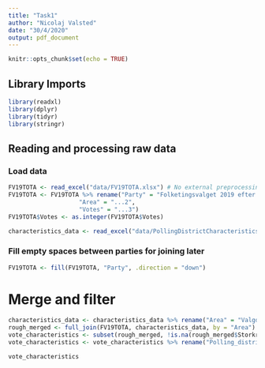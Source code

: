 ```yaml
---
title: "Task1"
author: "Nicolaj Valsted"
date: "30/4/2020"
output: pdf_document
---
```


```r
knitr::opts_chunk$set(echo = TRUE)
```

## Library Imports

```r
library(readxl)
library(dplyr)
library(tidyr)
library(stringr)
```

## Reading and processing raw data

### Load data

```r
FV19TOTA <- read_excel("data/FV19TOTA.xlsx") # No external preprocessing has been done to the imported data
FV19TOTA <- FV19TOTA %>% rename("Party" = "Folketingsvalget 2019 efter valgresultat, område og tid",
                    "Area" = "...2",
                    "Votes" = "...3")
FV19TOTA$Votes <- as.integer(FV19TOTA$Votes)

characteristics_data <- read_excel("data/PollingDistrictCharacteristics.xlsx",skip=4)
```

### Fill empty spaces between parties for joining later

```r
FV19TOTA <- fill(FV19TOTA, "Party", .direction = "down")
```

# Merge and filter

```r
characteristics_data <- characteristics_data %>% rename("Area" = "Valgdistrikt - navn")
rough_merged <- full_join(FV19TOTA, characteristics_data, by = "Area")
vote_characteristics <- subset(rough_merged, !is.na(rough_merged$Storkreds))
vote_characteristics <- vote_characteristics %>% rename("Polling_district" = "Area")
```

```r
vote_characteristics
```



